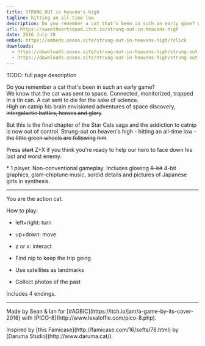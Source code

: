 ```yaml
---
title: STRUNG OUT in heaven's high
tagline: hitting an all-time low
description: Do you remember a cat that's been in such an early game? We know that the cat was sent to space. Connected, monitorized, trapped in a tin can. A cat sent to die for the sake of science. High on catnip his brain envisioned adventures of space discovery, <strike>intergalactic battles, heroes and glory</strike>. But this is the final chapter of the Star Cats saga and the addiction to catnip is now out of control. Strung-out on heaven's high - hitting an all-time low - <strike>the little green wheels are following him</strike>.
url: https://sweetheartsquad.itch.io/strung-out-in-heavens-high
date: 2016 July 28
embed: https://embeds.seans.site/strung-out-in-heavens-high/?click
downloads:
  - https://downloads.seans.site/strung-out-in-heavens-high/strung-out-in-heavens-high-web.zip
  - https://downloads.seans.site/strung-out-in-heavens-high/strung-out-in-heavens-high-p8.zip
---
```


TODO: full page description



<p>
	Do you remember a cat that's been in such an early game?<br>
	We know that the cat was sent to space. Connected, monitorized, trapped in a tin can. A cat sent to die for the sake of science.<br>
	High on catnip his brain envisioned adventures of space discovery, <del>intergalactic battles, heroes and glory</del>.
</p>
<p>
	But this is the final chapter of the Star Cats saga and the addiction to catnip is now out of control. Strung-out on heaven's high - hitting an all-time low - <del>the little green wheels are following him</del>.
</p>
<p>
	Press <del>start</del> Z+X if you think you're ready to help our hero to face down his last and worst enemy.
</p>
<p>
	* 1 player. Non-conventional gameplay. Includes glowing <del>8-bit</del> 4-bit graphics, glam-chiptune music, sordid details and pictures of Japanese girls in synthesis.
</p>

---

<p>
	You are the action cat.
</p>
<p>
	How to play:
</p>

- left+right: turn
- up+down: move
- z or x: interact


- Find nip to keep the trip going
- Use satellites as landmarks
- Collect photos of the past

<p>	Includes 4 endings.</p>

---

<p>
	Made by Sean & Ian for [#AGBIC](https://itch.io/jam/a-game-by-its-cover-2016) with [PICO-8](http://www.lexaloffle.com/pico-8.php).
</p>
<p>
	Inspired by [this Famicase](http://famicase.com/16/softs/78.html) by [Daruma Studio](http://www.daruma.cat/).
</p>
